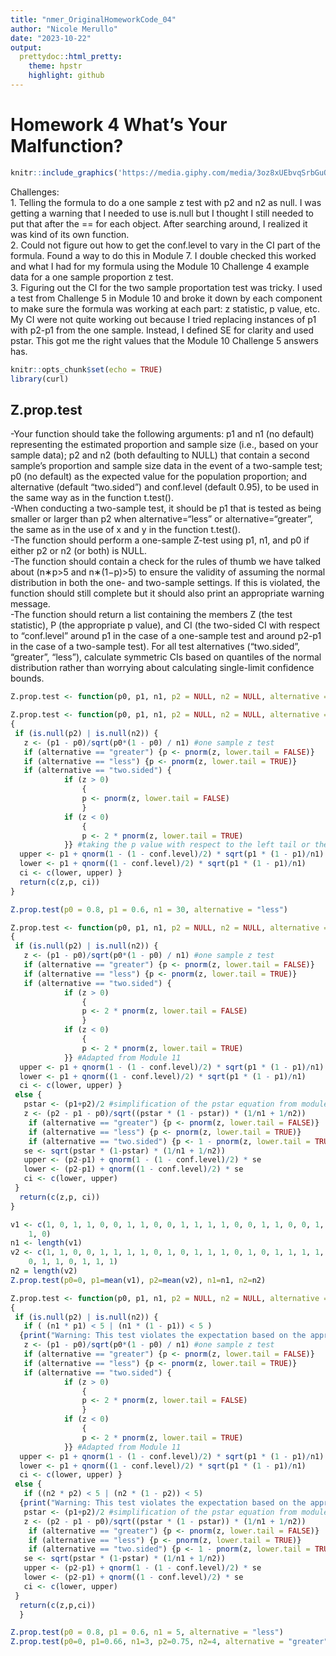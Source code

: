 ```yaml
---
title: "nmer_OriginalHomeworkCode_04"
author: "Nicole Merullo"
date: "2023-10-22"
output:
  prettydoc::html_pretty:
    theme: hpstr
    highlight: github
---
```


# Homework 4 What's Your Malfunction?
```r
knitr::include_graphics('https://media.giphy.com/media/3oz8xUEbvqSrbGuQla/giphy.gif') 
```

Challenges: <br>
1. Telling the formula to do a one sample z test with p2 and n2 as null. I was getting a warning that I needed to use is.null but I thought I still needed to put that after the == for each object. After searching around, I realized it was kind of its own function. <br>
2. Could not figure out how to get the conf.level to vary in the CI part of the formula. Found a way to do this in Module 7. I double checked this worked and what I had for my formula using the Module 10 Challenge 4 example data for a one sample proportion z test. <br>
3. Figuring out the CI for the two sample proportation test was tricky. I used a test from Challenge 5 in Module 10 and broke it down by each component to make sure the formula was working at each part: z statistic, p value, etc. My CI were not quite working out because I tried replacing instances of p1 with p2-p1 from the one sample. Instead, I defined SE for clarity and used pstar. This got me the right values that the Module 10 Challenge 5 answers has.

```r
knitr::opts_chunk$set(echo = TRUE)
library(curl)
```

## Z.prop.test

-Your function should take the following arguments: p1 and n1 (no default) representing the estimated proportion and sample size (i.e., based on your sample data); p2 and n2 (both defaulting to NULL) that contain a second sample’s proportion and sample size data in the event of a two-sample test; p0 (no default) as the expected value for the population proportion; and alternative (default “two.sided”) and conf.level (default 0.95), to be used in the same way as in the function t.test(). <br>
-When conducting a two-sample test, it should be p1 that is tested as being smaller or larger than p2 when alternative=“less” or alternative=“greater”, the same as in the use of x and y in the function t.test(). <br>
-The function should perform a one-sample Z-test using p1, n1, and p0 if either p2 or n2 (or both) is NULL.<br>
-The function should contain a check for the rules of thumb we have talked about (n∗p>5 and n∗(1−p)>5) to ensure the validity of assuming the normal distribution in both the one- and two-sample settings. If this is violated, the function should still complete but it should also print an appropriate warning message. <br>
-The function should return a list containing the members Z (the test statistic), P (the appropriate p value), and CI (the two-sided CI with respect to “conf.level” around p1 in the case of a one-sample test and around p2-p1 in the case of a two-sample test). For all test alternatives (“two.sided”, “greater”, “less”), calculate symmetric CIs based on quantiles of the normal distribution rather than worrying about calculating single-limit confidence bounds. <br>

```r
Z.prop.test <- function(p0, p1, n1, p2 = NULL, n2 = NULL, alternative = "two.sided", conf.level = 0.95) {}
```


```r
Z.prop.test <- function(p0, p1, n1, p2 = NULL, n2 = NULL, alternative = "two.sided", conf.level = 0.95) 
{
 if (is.null(p2) | is.null(n2)) {
   z <- (p1 - p0)/sqrt(p0*(1 - p0) / n1) #one sample z test
   if (alternative == "greater") {p <- pnorm(z, lower.tail = FALSE)}
   if (alternative == "less") {p <- pnorm(z, lower.tail = TRUE)}
   if (alternative == "two.sided") {
            if (z > 0)
                {
                p <- pnorm(z, lower.tail = FALSE)
                }
            if (z < 0)
                {
                p <- 2 * pnorm(z, lower.tail = TRUE)
            }} #taking the p value with respect to the left tail or the right tail
  upper <- p1 + qnorm(1 - (1 - conf.level)/2) * sqrt(p1 * (1 - p1)/n1)
  lower <- p1 + qnorm((1 - conf.level)/2) * sqrt(p1 * (1 - p1)/n1)
  ci <- c(lower, upper) }
  return(c(z,p, ci))
}
```

```r
Z.prop.test(p0 = 0.8, p1 = 0.6, n1 = 30, alternative = "less")
```

```r
Z.prop.test <- function(p0, p1, n1, p2 = NULL, n2 = NULL, alternative = "two.sided", conf.level = 0.95) 
{
 if (is.null(p2) | is.null(n2)) {
   z <- (p1 - p0)/sqrt(p0*(1 - p0) / n1) #one sample z test
   if (alternative == "greater") {p <- pnorm(z, lower.tail = FALSE)}
   if (alternative == "less") {p <- pnorm(z, lower.tail = TRUE)}
   if (alternative == "two.sided") {
            if (z > 0)
                {
                p <- 2 * pnorm(z, lower.tail = FALSE)
                }
            if (z < 0)
                {
                p <- 2 * pnorm(z, lower.tail = TRUE)
            }} #Adapted from Module 11
  upper <- p1 + qnorm(1 - (1 - conf.level)/2) * sqrt(p1 * (1 - p1)/n1)
  lower <- p1 + qnorm((1 - conf.level)/2) * sqrt(p1 * (1 - p1)/n1)
  ci <- c(lower, upper) }
 else {
   pstar <- (p1+p2)/2 #simplification of the pstar equation from module 10
   z <- (p2 - p1 - p0)/sqrt((pstar * (1 - pstar)) * (1/n1 + 1/n2))
    if (alternative == "greater") {p <- pnorm(z, lower.tail = FALSE)}
    if (alternative == "less") {p <- pnorm(z, lower.tail = TRUE)}
    if (alternative == "two.sided") {p <- 1 - pnorm(z, lower.tail = TRUE) + pnorm(z, lower.tail = FALSE)} #adapted from module 10
   se <- sqrt(pstar * (1-pstar) * (1/n1 + 1/n2))
   upper <- (p2-p1) + qnorm(1 - (1 - conf.level)/2) * se
   lower <- (p2-p1) + qnorm((1 - conf.level)/2) * se
   ci <- c(lower, upper)
 } 
  return(c(z,p, ci))
}
```

```r
v1 <- c(1, 0, 1, 1, 0, 0, 1, 1, 0, 0, 1, 1, 1, 1, 0, 0, 1, 1, 0, 0, 1, 1, 0,
    1, 0)
n1 <- length(v1)
v2 <- c(1, 1, 0, 0, 1, 1, 1, 1, 0, 1, 0, 1, 1, 1, 0, 1, 0, 1, 1, 1, 1, 1, 0,
    0, 1, 1, 0, 1, 1, 1)
n2 = length(v2)
Z.prop.test(p0=0, p1=mean(v1), p2=mean(v2), n1=n1, n2=n2)
```


```r
Z.prop.test <- function(p0, p1, n1, p2 = NULL, n2 = NULL, alternative = "two.sided", conf.level = 0.95) 
{
 if (is.null(p2) | is.null(n2)) {
   if ( (n1 * p1) < 5 | (n1 * (1 - p1)) < 5 ) 
  {print("Warning: This test violates the expectation based on the approximation of the normal")}
   z <- (p1 - p0)/sqrt(p0*(1 - p0) / n1) #one sample z test
   if (alternative == "greater") {p <- pnorm(z, lower.tail = FALSE)}
   if (alternative == "less") {p <- pnorm(z, lower.tail = TRUE)}
   if (alternative == "two.sided") {
            if (z > 0)
                {
                p <- 2 * pnorm(z, lower.tail = FALSE)
                }
            if (z < 0)
                {
                p <- 2 * pnorm(z, lower.tail = TRUE)
            }} #Adapted from Module 11
  upper <- p1 + qnorm(1 - (1 - conf.level)/2) * sqrt(p1 * (1 - p1)/n1)
  lower <- p1 + qnorm((1 - conf.level)/2) * sqrt(p1 * (1 - p1)/n1)
  ci <- c(lower, upper) }
 else {
   if ((n2 * p2) < 5 | (n2 * (1 - p2)) < 5) 
  {print("Warning: This test violates the expectation based on the approximation of the normal")}
   pstar <- (p1+p2)/2 #simplification of the pstar equation from module 10
   z <- (p2 - p1 - p0)/sqrt((pstar * (1 - pstar)) * (1/n1 + 1/n2))
    if (alternative == "greater") {p <- pnorm(z, lower.tail = FALSE)}
    if (alternative == "less") {p <- pnorm(z, lower.tail = TRUE)}
    if (alternative == "two.sided") {p <- 1 - pnorm(z, lower.tail = TRUE) + pnorm(z, lower.tail = FALSE)} #adapted from module 10
   se <- sqrt(pstar * (1-pstar) * (1/n1 + 1/n2))
   upper <- (p2-p1) + qnorm(1 - (1 - conf.level)/2) * se
   lower <- (p2-p1) + qnorm((1 - conf.level)/2) * se
   ci <- c(lower, upper)
 } 
  return(c(z,p,ci))
  }
```

```r
Z.prop.test(p0 = 0.8, p1 = 0.6, n1 = 5, alternative = "less")
Z.prop.test(p0=0, p1=0.66, n1=3, p2=0.75, n2=4, alternative = "greater")
```

